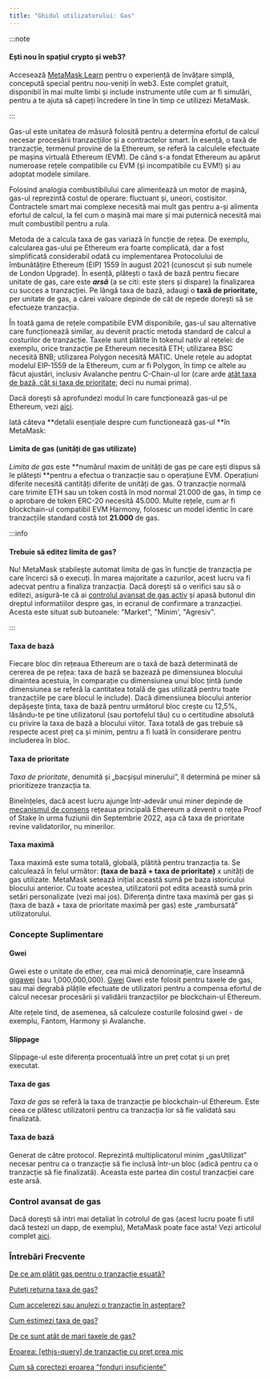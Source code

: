 ```yaml
---
title: "Ghidul utilizatorului: Gas"
---
```


:::note

#### Ești nou în spațiul crypto și web3?

Accesează [MetaMask Learn](https://learn.metamask.io/) pentru o experiență de învățare simplă, concepută special pentru nou-veniți în web3. Este complet gratuit, disponibil în mai multe limbi și include instrumente utile cum ar fi simulări, pentru a te ajuta să capeți încredere în tine în timp ce utilizezi MetaMask.

:::

Gas-ul este unitatea de măsură folosită pentru a determina efortul de calcul necesar procesării tranzacțiilor și a contractelor smart. În esență, o taxă de tranzacție, termenul provine de la Ethereum, se referă la calculele efectuate pe mașina virtuală Ethereum (EVM). De când s-a fondat Ethereum au apărut numeroase rețele compatibile cu EVM (și incompatibile cu EVM!) și au adoptat modele similare.

Folosind analogia combustibilului care alimentează un motor de mașină, gas-ul reprezintă costul de operare: fluctuant și, uneori, costisitor. Contractele smart mai complexe necesită mai mult gas pentru a-și alimenta efortul de calcul, la fel cum o mașină mai mare și mai puternică necesită mai mult combustibil pentru a rula.

Metoda de a calcula taxa de gas variază în funcție de rețea. De exemplu, calcularea gas-ului pe Ethereum era foarte complicată, dar a fost simplificată considerabil odată cu implementarea Protocolului de îmbunătățire Ethereum (EIP) 1559 în august 2021 (cunoscut și sub numele de London Upgrade). În esență, plătești o taxă de bază pentru fiecare unitate de gas, care este **_arsă_** (a se citi: este șters și dispare) la finalizarea cu succes a tranzacției. Pe lângă taxa de bază, adaugi o **taxă de prioritate,** per unitate de gas, a cărei valoare depinde de cât de repede dorești să se efectueze tranzacția.

În toată gama de rețele compatibile EVM disponibile, gas-ul sau alternative care funcționează similar, au devenit practic metoda standard de calcul a costurilor de tranzacție. Taxele sunt plătite în tokenul nativ al rețelei: de exemplu, orice tranzacție pe Ethereum necesită ETH; utilizarea BSC necesită BNB; utilizarea Polygon necesită MATIC. Unele rețele au adoptat modelul EIP-1559 de la Ethereum, cum ar fi Polygon, în timp ce altele au făcut ajustări, inclusiv Avalanche pentru C-Chain-ul lor (care arde [atât taxa de bază, cât și taxa de prioritate;](https://docs.avax.network/learn/platform-overview/transaction-fees/#c-chain-fees) deci nu numai prima).

Dacă dorești să aprofundezi modul în care funcționează gas-ul pe Ethereum, vezi [aici](https://ethereum.org/en/developers/docs/gas/).

Iată câteva **detalii esențiale despre cum functionează gas-ul **în MetaMask:

#### **Limita de gas (unități de gas utilizate)**

_Limita de gas_ este **numărul maxim de unități de gas pe care ești dispus să le plătești **pentru a efectua o tranzacție sau o operațiune EVM. Operațiuni diferite necesită cantități diferite de unități de gas. O tranzacție normală care trimite ETH sau un token costă în mod normal 21.000 de gas, în timp ce o aprobare de token ERC-20 necesită 45.000. Multe rețele, cum ar fi blockchain-ul compatibil EVM Harmony, folosesc un model identic în care tranzacțiile standard costă tot **21.000** de gas.

:::info

#### Trebuie să editez limita de gas?

Nu! MetaMask stabilește automat limita de gas în funcție de tranzacția pe care încerci să o execuți. În marea majoritate a cazurilor, acest lucru va fi adecvat pentru a finaliza tranzacția. Dacă dorești să o verifici sau să o editezi, asigură-te că ai [controlul avansat de gas activ](/transactions-and-gas/gas-fees/how-to-customize-gas-settings) și apasă butonul din dreptul informatiilor despre gas, in ecranul de confirmare a tranzacției. Acesta este situat sub butoanele: "Market", "Minim', "Agresiv".

:::

#### **Taxa de bază**

Fiecare bloc din rețeaua Ethereum are o taxă de bază determinată de cererea de pe rețea: taxa de bază se bazează pe dimensiunea blocului dinaintea acestuia, în comparație cu dimensiunea unui bloc țintă (unde dimensiunea se referă la cantitatea totală de gas utilizată pentru toate tranzacțiile pe care blocul le include). Dacă dimensiunea blocului anterior depășește ținta, taxa de bază pentru următorul bloc crește cu 12,5%, lăsându-te pe tine utilizatorul (sau portofelul tău) cu o certitudine absolută cu privire la taxa de bază a blocului viitor. Taxa totală de gas trebuie să respecte acest preț ca și minim, pentru a fi luată în considerare pentru includerea în bloc.

#### **Taxa de prioritate**

_Taxa de prioritate_, denumită și „bacșișul minerului”, îl determină pe miner să prioritizeze tranzacția ta.

Bineînțeles, dacă acest lucru ajunge într-adevăr unui miner depinde de [mecanismul de consens](/getting-started/learn-the-basics-of-blockchains-and-ethereum-miners-and-validators-gas-cryptocurrencies-and-nfts-block-explorer-networks-etc) rețeaua principală Ethereum a devenit o rețea Proof of Stake în urma fuziunii din Septembrie 2022, așa că taxa de prioritate revine validatorilor, nu minerilor.

#### **Taxa maximă**

Taxa maximă este suma totală, globală, plătită pentru tranzacția ta. Se calculează în felul următor: **(taxa de bază + taxa de prioritate)** x unități de gas utilizate. MetaMask setează inițial această sumă pe baza istoricului blocului anterior. Cu toate acestea, utilizatorii pot edita această sumă prin setări personalizate (vezi mai jos). Diferența dintre taxa maximă per gas și (taxa de bază + taxa de prioritate maximă per gas) este „rambursată” utilizatorului.

### **Concepte Suplimentare**

#### **Gwei**

Gwei este o unitate de ether, cea mai mică denominație, care înseamnă [gigawei](https://ethgasstation.info/blog/gwei/) (sau 1,000,000,000). [Gwei](https://www.investopedia.com/terms/g/gwei-ethereum.asp) Gwei este folosit pentru taxele de gas, sau mai degrabă plățile efectuate de utilizatori pentru a compensa efortul de calcul necesar procesării și validării tranzacțiilor pe blockchain-ul Ethereum.

Alte rețele tind, de asemenea, să calculeze costurile folosind gwei - de exemplu, Fantom, Harmony și Avalanche.

#### **Slippage**

Slippage-ul este diferența procentuală între un preț cotat și un preț executat.

#### **Taxa de gas**

_Taxa de gas_ se referă la taxa de tranzacție pe blockchain-ul Ethereum. Este ceea ce plătesc utilizatorii pentru ca tranzacția lor să fie validată sau finalizată.

#### **Taxa de bază**

Generat de către protocol. Reprezintă multiplicatorul minim „gasUtilizat” necesar pentru ca o tranzacție să fie inclusă într-un bloc (adică pentru ca o tranzacție să fie finalizată). Aceasta este partea din costul tranzacției care este arsă.

### **Control avansat de gas**

Dacă dorești să intri mai detaliat în cotrolul de gas (acest lucru poate fi util dacă testezi un dapp, de exemplu), MetaMask poate face asta! Vezi articolul complet [aici](/transactions-and-gas/gas-fees/how-to-customize-gas-settings).

### **Întrebări Frecvente**

[De ce am plătit gas pentru o tranzacție eșuată?](/transactions-and-gas/gas-fees/why-did-i-pay-gas-fees-for-a-failed-transaction)

[Puteți returna taxa de gas?](/transactions-and-gas/gas-fees/refunding-gas-fees)

[Cum accelerezi sau anulezi o tranzacție în așteptare?](/transactions-and-gas/transactions/how-to-speed-up-or-cancel-a-pending-transaction)

[Cum estimezi taxa de gas?](/transactions-and-gas/gas-fees/how-to-estimate-the-gas-fee)

[De ce sunt atât de mari taxele de gas?](/transactions-and-gas/gas-fees/why-are-my-gas-fees-so-high)

[Eroarea: [ethjs-query] de tranzacție cu preț prea mic](/troubleshooting/error-ethjs-query-while-formatting-outputs-from-rpc-transaction-underpriced-error)

[Cum să corectezi eroarea "fonduri insuficiente"](/troubleshooting/how-to-fix-insufficient-funds-error-or-greyed-out-confirm-button)

